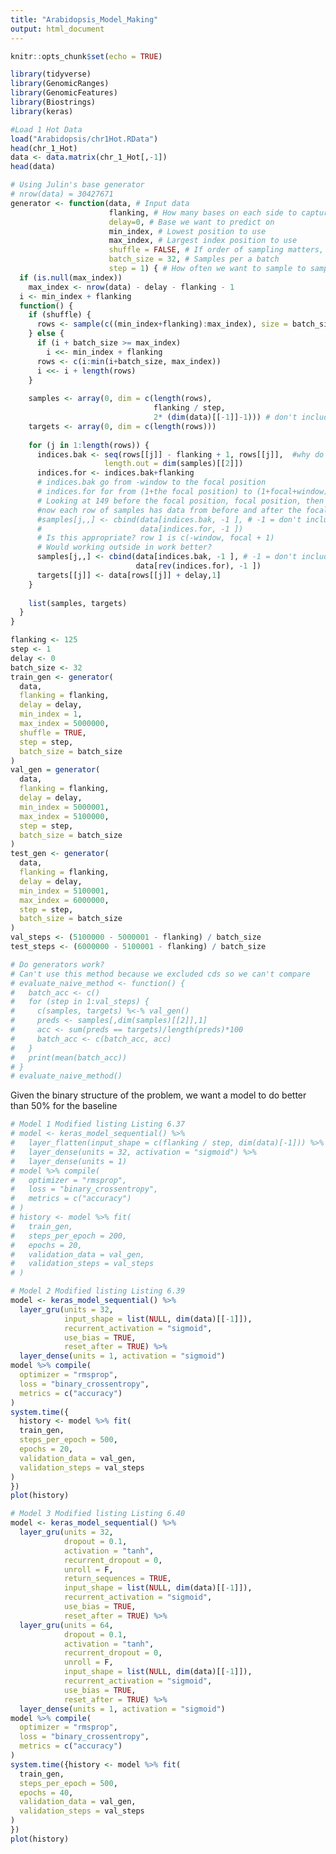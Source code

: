 ```yaml
---
title: "Arabidopsis_Model_Making"
output: html_document
---
```


```r
knitr::opts_chunk$set(echo = TRUE)
```

```r
library(tidyverse)
library(GenomicRanges)
library(GenomicFeatures)
library(Biostrings)
library(keras)
```

```r
#Load 1 Hot Data
load("Arabidopsis/chr1Hot.RData")
head(chr_1_Hot)
data <- data.matrix(chr_1_Hot[,-1])
head(data)
```

```r
# Using Julin's base generator
# nrow(data) = 30427671
generator <- function(data, # Input data
                      flanking, # How many bases on each side to capture
                      delay=0, # Base we want to predict on
                      min_index, # Lowest position to use
                      max_index, # Largest index position to use
                      shuffle = FALSE, # If order of sampling matters, no in this case
                      batch_size = 32, # Samples per a batch
                      step = 1) { # How often we want to sample to sample data, 1 for every base
  if (is.null(max_index))
    max_index <- nrow(data) - delay - flanking - 1
  i <- min_index + flanking
  function() {
    if (shuffle) {
      rows <- sample(c((min_index+flanking):max_index), size = batch_size)
    } else {
      if (i + batch_size >= max_index)
        i <<- min_index + flanking
      rows <- c(i:min(i+batch_size, max_index))
      i <<- i + length(rows)
    }
    
    samples <- array(0, dim = c(length(rows), 
                                flanking / step,
                                2* (dim(data)[[-1]]-1))) # don't include CDS in samples, do include data from forward and backwards
    targets <- array(0, dim = c(length(rows)))
                     
    for (j in 1:length(rows)) {
      indices.bak <- seq(rows[[j]] - flanking + 1, rows[[j]],  #why do I need +1?  error in original?
                     length.out = dim(samples)[[2]])
      indices.for <- indices.bak+flanking
      # indices.bak go from -window to the focal position
      # indices.for for from (1+the focal position) to (1+focal+window)
      # Looking at 149 before the focal position, focal position, then 150 after focal
      #now each row of samples has data from before and after the focal base, getting progressively further away
      #samples[j,,] <- cbind(data[indices.bak, -1 ], # -1 = don't include CDS in samples
      #                      data[indices.for, -1 ])
      # Is this appropriate? row 1 is c(-window, focal + 1)
      # Would working outside in work better?
      samples[j,,] <- cbind(data[indices.bak, -1 ], # -1 = don't include CDS in samples
                            data[rev(indices.for), -1 ])
      targets[[j]] <- data[rows[[j]] + delay,1]
    }            
    
    list(samples, targets)
  }
}
```

```r
flanking <- 125
step <- 1
delay <- 0
batch_size <- 32
train_gen <- generator(
  data,
  flanking = flanking,
  delay = delay,
  min_index = 1,
  max_index = 5000000,
  shuffle = TRUE,
  step = step,
  batch_size = batch_size
)
val_gen = generator(
  data,
  flanking = flanking,
  delay = delay,
  min_index = 5000001,
  max_index = 5100000,
  step = step,
  batch_size = batch_size
)
test_gen <- generator(
  data,
  flanking = flanking,
  delay = delay,
  min_index = 5100001,
  max_index = 6000000,
  step = step,
  batch_size = batch_size
)
val_steps <- (5100000 - 5000001 - flanking) / batch_size               
test_steps <- (6000000 - 5100001 - flanking) / batch_size
```

```r
# Do generators work?
# Can't use this method because we excluded cds so we can't compare
# evaluate_naive_method <- function() {
#   batch_acc <- c()
#   for (step in 1:val_steps) {
#     c(samples, targets) %<-% val_gen()
#     preds <- samples[,dim(samples)[[2]],1]
#     acc <- sum(preds == targets)/length(preds)*100
#     batch_acc <- c(batch_acc, acc)
#   }
#   print(mean(batch_acc))
# }
# evaluate_naive_method()
```

Given the binary structure of the problem, we want a model to do better than 50% for the baseline

```r
# Model 1 Modified listing Listing 6.37
# model <- keras_model_sequential() %>%
#   layer_flatten(input_shape = c(flanking / step, dim(data)[-1])) %>%
#   layer_dense(units = 32, activation = "sigmoid") %>%
#   layer_dense(units = 1)
# model %>% compile(
#   optimizer = "rmsprop",
#   loss = "binary_crossentropy",
#   metrics = c("accuracy")
# )
# history <- model %>% fit(
#   train_gen,
#   steps_per_epoch = 200,
#   epochs = 20,
#   validation_data = val_gen,
#   validation_steps = val_steps
# )
```

```r
# Model 2 Modified listing Listing 6.39
model <- keras_model_sequential() %>%
  layer_gru(units = 32,
            input_shape = list(NULL, dim(data)[[-1]]),
            recurrent_activation = "sigmoid",
            use_bias = TRUE,
            reset_after = TRUE) %>%
  layer_dense(units = 1, activation = "sigmoid")
model %>% compile(
  optimizer = "rmsprop",
  loss = "binary_crossentropy",
  metrics = c("accuracy")
)
system.time({
  history <- model %>% fit(
  train_gen,
  steps_per_epoch = 500,
  epochs = 20,
  validation_data = val_gen,
  validation_steps = val_steps
)
})
plot(history)
```

```r
# Model 3 Modified listing Listing 6.40
model <- keras_model_sequential() %>%
  layer_gru(units = 32,
            dropout = 0.1,
            activation = "tanh",
            recurrent_dropout = 0,
            unroll = F,
            return_sequences = TRUE,
            input_shape = list(NULL, dim(data)[[-1]]),
            recurrent_activation = "sigmoid",
            use_bias = TRUE,
            reset_after = TRUE) %>%
  layer_gru(units = 64,
            dropout = 0.1,
            activation = "tanh",
            recurrent_dropout = 0,
            unroll = F,
            input_shape = list(NULL, dim(data)[[-1]]),
            recurrent_activation = "sigmoid",
            use_bias = TRUE,
            reset_after = TRUE) %>%
  layer_dense(units = 1, activation = "sigmoid")
model %>% compile(
  optimizer = "rmsprop",
  loss = "binary_crossentropy",
  metrics = c("accuracy")
)
system.time({history <- model %>% fit(
  train_gen,
  steps_per_epoch = 500,
  epochs = 40,
  validation_data = val_gen,
  validation_steps = val_steps
)
})
plot(history)
```

